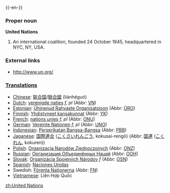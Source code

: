 {{wikipedia}}
{{-en-}}

===Proper noun===
'''United Nations'''
#An international coalition, founded 24 October 1945, headquartered in NYC, NY, USA.

===External links===
*[http://www.un.org/ http://www.un.org/]
{{pedialite}}

===[[Translation]]s===
*[[Chinese]]: [[联合国]]/[[聯合國]] (liánhéguó)
*[[Dutch]]: [[verenigde naties]] ''f, pl'' (Abbr: [[VN]])
*[[Estonian]]: [[Ühinenud Rahvaste Organisatsioon]] (Abbr: [[ÜRO]])
*[[Finnish]]: [[Yhdistyneet kansakunnat]] (Abbr: [[YK]])
*[[French]]: [[nations unies]] ''f, pl'' (Abbr: [[ONU]])
*[[German]]: [[Vereinte Nationen]] ''f, pl'' (Abbr: [[UNO]])
*[[Indonesian]]: [[Perserikatan Bangsa-Bangsa]] (Abbr: [[PBB]])
*[[Japanese]]: [[国際連合]] ([[こくさいれんごう]], kokusai-rengō) (Abbr: [[国連]] ([[こくれん]], kokuren))
*[[Polish]]: [[Organizacja Narodów Zjednoczonych]] (Abbr: [[ONZ]])
*[[Russian]]: [[Организация Объединённых Наций]] (Abbr: [[ООН]])
*[[Slovak]]: [[Organizácia Spojených Národov]] ''f'' (Abbr: [[OSN]])
*[[Spanish]]: [[Naciones Unidas]]
*Swedish: [[Förenta Nationerna]] (Abbr: [[FN]])
*[[Vietnamese]]: Liên Hợp Quốc

[[zh:United Nations]]